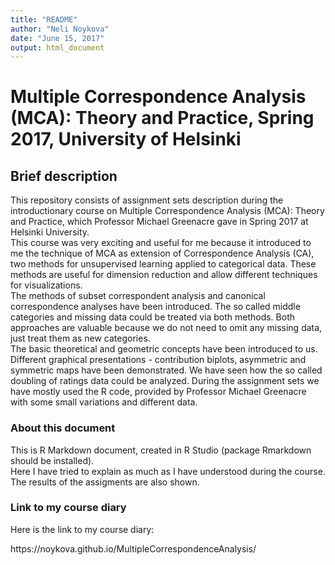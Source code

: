 ```yaml
---
title: "README"
author: "Neli Noykova"
date: "June 15, 2017"
output: html_document
---
```



# Multiple Correspondence Analysis (MCA): Theory and Practice, Spring 2017, University of Helsinki



## Brief description 

This repository consists of assignment sets description during the introductionary  course on Multiple Correspondence Analysis (MCA): Theory and Practice, which Professor Michael Greenacre gave in Spring 2017 at Helsinki University.   
This course was very exciting and useful for me because it introduced to me the technique of MCA as extension of Correspondence Analysis (CA), two methods for unsupervised learning applied to categorical data.  These methods are useful for dimension reduction and allow different techniques for visualizations.   
The methods of subset correspondent analysis and canonical correspondence analyses have been introduced. The so called middle categories and missing data could be treated via both methods.  Both approaches are valuable because we do not need to omit any missing data, just treat them as new categories.    
The basic theoretical and geometric concepts have been introduced to us.  Different graphical presentations - contribution biplots, asymmetric and symmetric maps have been demonstrated. We have seen how the so called doubling of ratings data could be analyzed. 
During the assignment sets we have mostly used the R code, provided by Professor Michael Greenacre with some small variations and different data.     


### About this document 

This is R Markdown document, created in R Studio (package Rmarkdown should be installed).      
Here I have tried to explain as much as I have understood during the course.      
The results of the assigments are also shown.        

### Link to my course diary

Here is the link to my course diary:        

https://noykova.github.io/MultipleCorrespondenceAnalysis/

